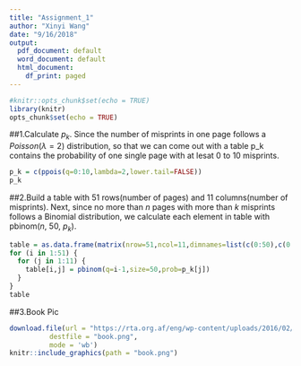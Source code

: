 ```yaml
---
title: "Assignment_1"
author: "Xinyi Wang"
date: "9/16/2018"
output:
  pdf_document: default
  word_document: default
  html_document:
    df_print: paged
---
```


```r
#knitr::opts_chunk$set(echo = TRUE)
library(knitr)
opts_chunk$set(echo = TRUE)
```

##1.Calculate $p_k$. Since the number of misprints in one page follows a $Poisson(\lambda = 2)$  distribution, so that we can come out with a table p_k contains the probability of one single page with at lesat 0 to 10 misprints.
```r
p_k = c(ppois(q=0:10,lambda=2,lower.tail=FALSE))
p_k
```
##2.Build a table with 51 rows(number of pages) and 11 columns(number of misprints). Next, since no more than $n$ pages with more than $k$ misprints follows a Binomial distribution, we calculate each element in table with pbinom($n$, 50, $p_k$).
```r
table = as.data.frame(matrix(nrow=51,ncol=11,dimnames=list(c(0:50),c(0:10))))
for (i in 1:51) {
  for (j in 1:11) {
    table[i,j] = pbinom(q=i-1,size=50,prob=p_k[j])
  }
}
table
```
##3.Book Pic
```r
download.file(url = "https://rta.org.af/eng/wp-content/uploads/2016/02/book.png",
          destfile = "book.png",
          mode = 'wb')
knitr::include_graphics(path = "book.png")
```


